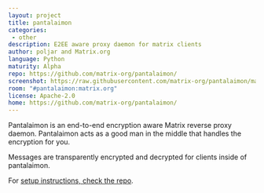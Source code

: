 ```yaml
---
layout: project
title: pantalaimon 
categories: 
 - other
description: E2EE aware proxy daemon for matrix clients
author: poljar and Matrix.org
language: Python
maturity: Alpha
repo: https://github.com/matrix-org/pantalaimon/
screenshot: https://raw.githubusercontent.com/matrix-org/pantalaimon/master/docs/pan.gif
room: "#pantalaimon:matrix.org"
license: Apache-2.0
home: https://github.com/matrix-org/pantalaimon/
---
```


Pantalaimon is an end-to-end encryption aware Matrix reverse proxy daemon. Pantalaimon acts as a good man in the middle that handles the encryption for you.

Messages are transparently encrypted and decrypted for clients inside of pantalaimon.

For [setup instructions, check the repo](https://github.com/matrix-org/pantalaimon/).
